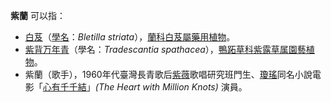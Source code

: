 '''紫蘭''' 可以指：
* [[白芨|白芨]]（[[學名|學名]]：''Bletilla striata''），[[蘭科|蘭科]][[白芨屬|白芨屬]][[藥用植物|藥用植物]]。
* [[紫背万年青|紫背万年青]]（學名：''Tradescantia spathacea''），[[鴨跖草科|鴨跖草科]][[紫露草属|紫露草属]][[園藝植物|園藝植物]]。
* 紫蘭（歌手），1960年代臺灣長青歌后[[紫薇_(歌手)|紫薇]]歌唱研究班門生、[[瓊瑤|瓊瑤]]同名小說電影「[[心有千千結|心有千千結]]」''(The Heart with Million Knots)'' 演員。

{{disambig|cat=二字消歧义}}